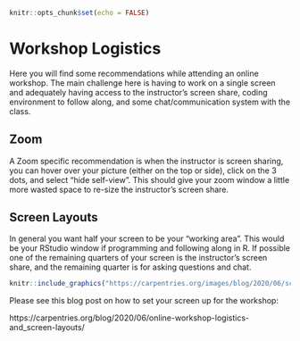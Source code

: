 ```r
knitr::opts_chunk$set(echo = FALSE)
```

# Workshop Logistics {-}

Here you will find some recommendations while attending an online workshop.
The main challenge here is having to work on a single screen and adequately having access to
the instructor's screen share,
coding environment to follow along,
and some chat/communication system with the class.

## Zoom {-}

A Zoom specific recommendation is when the instructor is screen sharing,
you can hover over your picture (either on the top or side),
click on the 3 dots,
and select "hide self-view".
This should give your zoom window a little more wasted space to re-size the instructor's screen share.

## Screen Layouts {-}

In general you want half your screen to be your "working area".
This would be your RStudio window if programming and following along in R.
If possible one of the remaining quarters of your screen is the instructor's screen share,
and the remaining quarter is for asking questions and chat.

```r
knitr::include_graphics("https://carpentries.org/images/blog/2020/06/screen_layouts/01-student-with_participantlist.jpg")
```

Please see this blog post on how to set your screen up for the workshop:

https://carpentries.org/blog/2020/06/online-workshop-logistics-and_screen-layouts/
